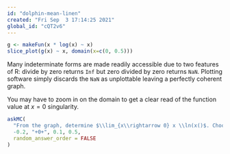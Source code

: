 ```yaml
---
id: "dolphin-mean-linen"
created: "Fri Sep  3 17:14:25 2021"
global_id: "cQT2v6"
---
```



```r
g <- makeFun(x * log(x) ~ x)
slice_plot(g(x) ~ x, domain(x=c(0, 0.5)))
```

Many indeterminate forms are made readily accessible due to two features of R: divide by zero returns `Inf` but zero divided by zero returns `NaN`. Plotting software simply discards the `NaN` as unplottable leaving a perfectly coherent graph.

You may have to zoom in on the domain to get a clear read of the
function value at $x=0$ singularity.

```r
askMC(
  "From the graph, determine $\\lim_{x\\rightarrow 0} x \\ln(x()$. Choose the correct answer.",
  -0.2, "+0+", 0.1, 0.5,
  random_answer_order = FALSE
)
```
